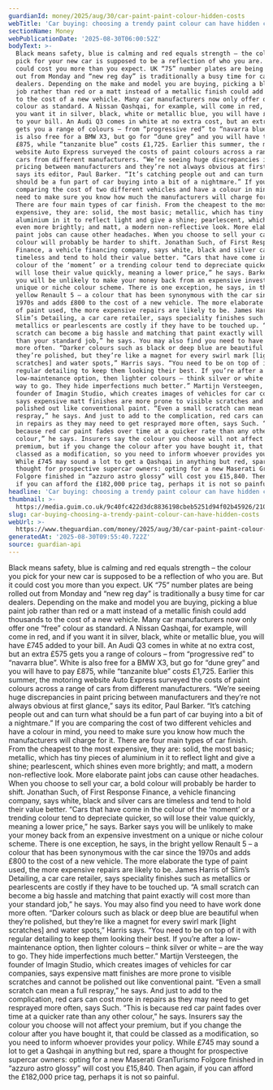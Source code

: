 ```yaml
---
guardianId: money/2025/aug/30/car-paint-paint-colour-hidden-costs
webTitle: 'Car buying: choosing a trendy paint colour can have hidden costs'
sectionName: Money
webPublicationDate: '2025-08-30T06:00:52Z'
bodyText: >-
  Black means safety, blue is calming and red equals strength – the colour you
  pick for your new car is supposed to be a reflection of who you are. But it
  could cost you more than you expect. UK “75” number plates are being rolled
  out from Monday and “new reg day” is traditionally a busy time for car
  dealers. Depending on the make and model you are buying, picking a blue paint
  job rather than red or a matt instead of a metallic finish could add thousands
  to the cost of a new vehicle. Many car manufacturers now only offer one “free”
  colour as standard. A Nissan Qashqai, for example, will come in red, and if
  you want it in silver, black, white or metallic blue, you will have £745 added
  to your bill. An Audi Q3 comes in white at no extra cost, but an extra £575
  gets you a range of colours – from “progressive red” to “navarra blue”. White
  is also free for a BMW X3, but go for “dune grey” and you will have to pay
  £875, while “tanzanite blue” costs £1,725. Earlier this summer, the motoring
  website Auto Express surveyed the costs of paint colours across a range of
  cars from different manufacturers. “We’re seeing huge discrepancies in paint
  pricing between manufacturers and they’re not always obvious at first glance,”
  says its editor, Paul Barker. “It’s catching people out and can turn what
  should be a fun part of car buying into a bit of a nightmare.” If you are
  comparing the cost of two different vehicles and have a colour in mind, you
  need to make sure you know how much the manufacturers will charge for it.
  There are four main types of car finish. From the cheapest to the most
  expensive, they are: solid, the most basic; metallic, which has tiny pieces of
  aluminium in it to reflect light and give a shine; pearlescent, which shines
  even more brightly; and matt, a modern non-reflective look. More elaborate
  paint jobs can cause other headaches. When you choose to sell your car, a bold
  colour will probably be harder to shift. Jonathan Such, of First Response
  Finance, a vehicle financing company, says white, black and silver cars are
  timeless and tend to hold their value better. “Cars that have come in the
  colour of the ‘moment’ or a trending colour tend to depreciate quicker, so
  will lose their value quickly, meaning a lower price,” he says. Barker says
  you will be unlikely to make your money back from an expensive investment on a
  unique or niche colour scheme. There is one exception, he says, in the bright
  yellow Renault 5 – a colour that has been synonymous with the car since the
  1970s and adds £800 to the cost of a new vehicle. The more elaborate the type
  of paint used, the more expensive repairs are likely to be. James Harris of
  Slim’s Detailing, a car care retailer, says speciality finishes such as
  metallics or pearlescents are costly if they have to be touched up. “A small
  scratch can become a big hassle and matching that paint exactly will cost more
  than your standard job,” he says. You may also find you need to have work done
  more often. “Darker colours such as black or deep blue are beautiful when
  they’re polished, but they’re like a magnet for every swirl mark [light
  scratches] and water spots,” Harris says. “You need to be on top of it with
  regular detailing to keep them looking their best. If you’re after a
  low-maintenance option, then lighter colours – think silver or white – are the
  way to go. They hide imperfections much better.” Martijn Versteegen, the
  founder of Imagin Studio, which creates images of vehicles for car companies,
  says expensive matt finishes are more prone to visible scratches and cannot be
  polished out like conventional paint. “Even a small scratch can mean a full
  respray,” he says. And just to add to the complication, red cars can cost more
  in repairs as they may need to get resprayed more often, says Such. “This is
  because red car paint fades over time at a quicker rate than any other
  colour,” he says. Insurers say the colour you choose will not affect your
  premium, but if you change the colour after you have bought it, that could be
  classed as a modification, so you need to inform whoever provides your policy.
  While £745 may sound a lot to get a Qashqai in anything but red, spare a
  thought for prospective supercar owners: opting for a new Maserati GranTurismo
  Folgore finished in “azzuro astro glossy” will cost you £15,840. Then again,
  if you can afford the £182,000 price tag, perhaps it is not so painful.
headline: 'Car buying: choosing a trendy paint colour can have hidden costs'
thumbnail: >-
  https://media.guim.co.uk/9c40fc422d3dc8836198cbeb5251d94f02b45926/210_471_3535_2827/500.jpg
slug: car-buying-choosing-a-trendy-paint-colour-can-have-hidden-costs
webUrl: >-
  https://www.theguardian.com/money/2025/aug/30/car-paint-paint-colour-hidden-costs
generatedAt: '2025-08-30T09:55:40.722Z'
source: guardian-api
---
```

Black means safety, blue is calming and red equals strength – the colour you pick for your new car is supposed to be a reflection of who you are. But it could cost you more than you expect. UK “75” number plates are being rolled out from Monday and “new reg day” is traditionally a busy time for car dealers. Depending on the make and model you are buying, picking a blue paint job rather than red or a matt instead of a metallic finish could add thousands to the cost of a new vehicle. Many car manufacturers now only offer one “free” colour as standard. A Nissan Qashqai, for example, will come in red, and if you want it in silver, black, white or metallic blue, you will have £745 added to your bill. An Audi Q3 comes in white at no extra cost, but an extra £575 gets you a range of colours – from “progressive red” to “navarra blue”. White is also free for a BMW X3, but go for “dune grey” and you will have to pay £875, while “tanzanite blue” costs £1,725. Earlier this summer, the motoring website Auto Express surveyed the costs of paint colours across a range of cars from different manufacturers. “We’re seeing huge discrepancies in paint pricing between manufacturers and they’re not always obvious at first glance,” says its editor, Paul Barker. “It’s catching people out and can turn what should be a fun part of car buying into a bit of a nightmare.” If you are comparing the cost of two different vehicles and have a colour in mind, you need to make sure you know how much the manufacturers will charge for it. There are four main types of car finish. From the cheapest to the most expensive, they are: solid, the most basic; metallic, which has tiny pieces of aluminium in it to reflect light and give a shine; pearlescent, which shines even more brightly; and matt, a modern non-reflective look. More elaborate paint jobs can cause other headaches. When you choose to sell your car, a bold colour will probably be harder to shift. Jonathan Such, of First Response Finance, a vehicle financing company, says white, black and silver cars are timeless and tend to hold their value better. “Cars that have come in the colour of the ‘moment’ or a trending colour tend to depreciate quicker, so will lose their value quickly, meaning a lower price,” he says. Barker says you will be unlikely to make your money back from an expensive investment on a unique or niche colour scheme. There is one exception, he says, in the bright yellow Renault 5 – a colour that has been synonymous with the car since the 1970s and adds £800 to the cost of a new vehicle. The more elaborate the type of paint used, the more expensive repairs are likely to be. James Harris of Slim’s Detailing, a car care retailer, says speciality finishes such as metallics or pearlescents are costly if they have to be touched up. “A small scratch can become a big hassle and matching that paint exactly will cost more than your standard job,” he says. You may also find you need to have work done more often. “Darker colours such as black or deep blue are beautiful when they’re polished, but they’re like a magnet for every swirl mark [light scratches] and water spots,” Harris says. “You need to be on top of it with regular detailing to keep them looking their best. If you’re after a low-maintenance option, then lighter colours – think silver or white – are the way to go. They hide imperfections much better.” Martijn Versteegen, the founder of Imagin Studio, which creates images of vehicles for car companies, says expensive matt finishes are more prone to visible scratches and cannot be polished out like conventional paint. “Even a small scratch can mean a full respray,” he says. And just to add to the complication, red cars can cost more in repairs as they may need to get resprayed more often, says Such. “This is because red car paint fades over time at a quicker rate than any other colour,” he says. Insurers say the colour you choose will not affect your premium, but if you change the colour after you have bought it, that could be classed as a modification, so you need to inform whoever provides your policy. While £745 may sound a lot to get a Qashqai in anything but red, spare a thought for prospective supercar owners: opting for a new Maserati GranTurismo Folgore finished in “azzuro astro glossy” will cost you £15,840. Then again, if you can afford the £182,000 price tag, perhaps it is not so painful.
